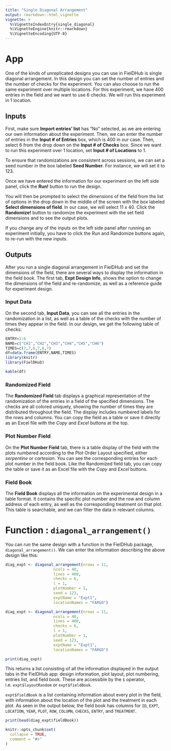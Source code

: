 ```yaml
---
title: "Single Diagonal Arrangement"
output: rmarkdown::html_vignette
vignette: >
  %\VignetteIndexEntry{single_diagonal}
  %\VignetteEngine{knitr::rmarkdown}
  %\VignetteEncoding{UTF-8}
---
```


# App
One of the kinds of unreplicated designs you can use in FielDHub is single diagonal arrangement. In this design you can set the number of entries and the number of checks for the experiment. You can also choose to run the same experiment over multiple locations. For this experiment, we have 400 entries in the field and we want to use 6 checks. We will run this experiment in 1 location. 

## Inputs
First, make sure **Import entries' list** has "No" selected, as we are entering our own information about the experiment. 
Then, we can enter the number of entries in the **Input # of Entries** box, which is 400 in our case. Then, select 6 from the drop down on the **Input # of Checks** box. Since we want to run this experiment over 1 location, set **Input # of Locations** to 1. 

To ensure that randomizations are consistent across sessions, we can set a seed number in the box labeled **Seed Number**. For instance, we will set it to 123. 

Once we have entered the information for our experiment on the left side panel, click the **Run!** button to run the design. 

You will then be prompted to select the dimensions of the field from the list of options in the drop down in the middle of the screen with the box labeled **Select dimensions of field**. In our case, we will select 11 x 40. Click the **Randomize!** button to randomize the experiment with the set field dimensions and to see the output plots. 

If you change any of the inputs on the left side panel after running an experiment initially, you have to click the Run and Randomize buttons again, to re-run with the new inputs.

## Outputs
After you run a single diagonal arrangement in FielDHub and set the dimensions of the field, there are several ways to display the information in the field book. The first tab, **Expt Design Info**, shows the option to change the dimensions of the field and re-randomize, as well as a reference guide for experiment design. 

### Input Data
On the second tab, **Input Data**, you can see all the entries in the randomization in a list, as well as a table of the checks with the number of times they appear in the field. In our design, we get the following table of checks: 
```r
ENTRY=1:6
NAME=c("CH1","CH2","CH3","CH4","CH5","CH6")
TIMES=c(7,7,6,7,6,7)
df=data.frame(ENTRY,NAME,TIMES)
library(knitr)
library(FielDHub)
```
```r
kable(df)
```


### Randomized Field
The **Randomized Field** tab displays a graphical representation of the randomization of the entries in a field of the specified dimensions. The checks are all colored uniquely, showing the number of times they are distributed throughout the field. The display includes numbered labels for the rows and columns. You can copy the field as a table or save it directly as an Excel file with the _Copy_ and _Excel_ buttons at the top. 

### Plot Number Field
On the **Plot Number Field** tab, there is a table display of the field with the plots numbered according to the Plot Order Layout specified, either _serpentine_ or _cartesian_. You can see the corresponding entries for each plot number in the field book. Like the Randomized field tab, you can copy the table or save it as an Excel file with the _Copy_ and _Excel_ buttons. 

### Field Book
The **Field Book** displays all the information on the experimental design in a table format. It contains the specific plot number and the row and column address of each entry, as well as the corresponding treatment on that plot. This table is searchable, and we can filter the data in relevant columns. 

# Function : `diagonal_arrangement()`

You can run the same design with a function in the FielDHub package, `diagonal_arrangement()`. We can enter the information describing the above design like this:

```r
diag_expt <- diagonal_arrangement(nrows = 11,
                     ncols = 40,
                     lines = 400,
                     checks = 6,
                     l = 1,
                     plotNumber = 1,
                     seed = 123,
                     exptName = "Expt1",
                     locationNames = "FARGO")
```
```r
diag_expt <- diagonal_arrangement(nrows = 11,
                     ncols = 40,
                     lines = 400,
                     checks = 6,
                     l = 1,
                     plotNumber = 1,
                     seed = 123,
                     exptName = "Expt1",
                     locationNames = "FARGO")

```
```r
print(diag_expt)
```
This returns a list consisting of all the information displayed in the output tabs in the FielDHub app: design information, plot layout, plot numbering, entries list, and field book. These are accessible by the `$` operator, i.e. `expt$layoutRandom` or `expt$fieldBook`. 

`expt$fieldBook` is a list containing information about every plot in the field, with information about the location of the plot and the treatment in each plot. As seen in the output below, the field book has columns for `ID`, `EXPT`, `LOCATION`, `YEAR`, `PLOT`, `ROW`, `COLUMN`, `CHECKS`, `ENTRY`, and `TREATMENT`.
```r
print(head(diag_expt$fieldBook))
```


```r
knitr::opts_chunk$set(
  collapse = TRUE,
  comment = "#>"
)
```
